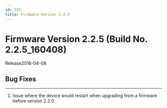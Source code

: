```yaml
---
id: 225
title: Firmware Version 2.2.5
---
```


# Firmware Version 2.2.5 (Build No. 2.2.5_160408)

Release<Separator/>2016-04-08

## Bug Fixes

---

1. Issue where the device would restart when upgrading from a firmware before version 2.2.0.